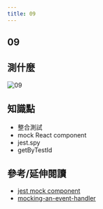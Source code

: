 ```yaml
---
title: 09
---
```


## 09

## 測什麼


<Demo />

![09](/intergration-test.png)


## 知識點

- 整合測試
- mock React component
- jest.spy
- getByTestId

## 參考/延伸閱讀

- [jest mock component](https://jestjs.io/docs/tutorial-react#snapshot-testing-with-mocks-enzyme-and-react-16)
- [mocking-an-event-handler](https://nsblog.hashnode.dev/mocking-an-event-handler)
